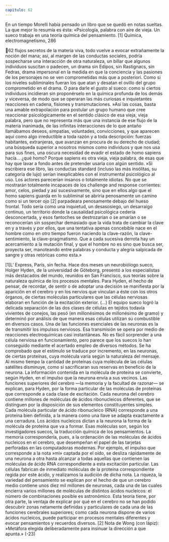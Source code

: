 ```yaml
---
capitulo: 62
---
```


En un tiempo Morelli había pensado un libro que se quedó en notas sueltas.
La que mejor lo resumía es ésta: «Psicología, palabra con aire de vieja. Un sueco
trabaja en una teoría química del pensamiento. [1] Química, electromagnetismo,
286

62
flujos secretos de la materia viva, todo vuelve a evocar extrañamente la noción
del mana; así, al margen de las conductas sociales, podría sospecharse una
interacción de otra naturaleza, un billar que algunos individuos suscitan o
padecen, un drama sin Edipos, sin Rastignacs, sin Fedras, drama impersonal en la
medida en que la conciencia y las pasiones de los personajes no se ven
comprometidas más que a posteriori. Como si los niveles subliminales fueran los
que atan y desatan el ovillo del grupo comprometido en el drama. O para darle
el gusto al sueco: como si ciertos individuos incidieran sin proponérselo en la
química profunda de los demás y viceversa, de modo que se operaran las más
curiosas e inquietantes reacciones en cadena, fisiones y transmutaciones.
»Así las cosas, basta una amable extrapolación para postular un grupo
humano que cree reaccionar psicológicamente en el sentido clásico de esa vieja,
vieja palabra, pero que no representa más que una instancia de ese flujo de la
materia inanimada, de las infinitas interacciones de lo que antaño llamábamos
deseos, simpatías, voluntades, convicciones, y que aparecen aquí como algo
irreductible a toda razón y a toda descripción: fuerzas habitantes, extranjeras,
que avanzan en procura de su derecho de ciudad; una búsqueda superior a
nosotros mismos como individuos y que nos usa para sus fines, una oscura
necesidad de evadir el estado de homo sapiens hacía... ¿qué homo? Porque
sapiens es otra vieja, vieja palabra, de esas que hay que lavar a fondo antes de
pretender usarla con algún sentido.
»Si escribiera ese libro, las conductas standard (incluso las más insólitas, su
categoría de lujo) serían inexplicables con el instrumental psicológico al uso. Los
actores parecerían insanos o totalmente idiotas. No que se mostrarán totalmente
incapaces de los challenge and response corrientes: amor, celos, piedad y así
sucesivamente, sino que en ellos algo que el homo sapiens guarda en lo
subliminal se abriría penosamente un camino como si un tercer ojo [2] parpadeara
penosamente debajo del hueso frontal. Todo sería como una inquietud, un
desasosiego, un desarraigo continuo, un territorio donde la causalidad
psicológica cedería desconcertada, y esos fantoches se destrozarían o se amarían
o se reconocerían sin sospechar demasiado que la vida trata de cambiar la clave
en y a través y por ellos, que una tentativa apenas concebible nace en el hombre
como en otro tiempo fueron naciendo la clave-razón, la clave-sentimiento, la
clave-pragmatismo. Que a cada sucesiva derrota hay un acercamiento a la
mutación final, y que el hombre no es sino que busca ser, proyecta ser,
manoteando entre palabras y conducta y alegría salpicada de sangre y otras
retóricas como esta.»

[1]L’ Express, París, sin fecha.
Hace dos meses un neurobiólogo sueco, Holger Hyden, de la universidad de Göteborg, presentó a los
especialistas más destacados del mundo, reunidos en San Francisco, sus teorías sobre la naturaleza
química de los procesos mentales. Para Hyden, el hecho de pensar, de recordar, de sentir o de adoptar
una decisión se manifiesta por la aparición en el cerebro y en los nervios que vinculan a éste con los otros
órganos, de ciertas moléculas particulares que las células nerviosas elaboran en función de la excitación
exterior. (...) El equipo sueco logró la delicada separación de las dos clases de células en tejidos todavía
vivientes de conejos, las pesó (en millonésimos de millonésimo de gramo) y determinó por análisis de
que manera esas células utilizan su combustible en diversos casos.
Una de las funciones esenciales de las neuronas es la de transmitir los impulsos nerviosos. Esa
transmisión se opera por medio de reacciones electroquímicas casi instantáneas. No es fácil sorprender a
una célula nerviosa en funcionamiento, pero parece que los suecos lo han conseguido mediante el
acertado empleo de diversos métodos.
Se ha comprobado que el estímulo se traduce por incremento, en las neuronas, de ciertas proteínas,
cuya molécula varía según la naturaleza del mensaje. Al mismo tiempo la cantidad de proteínas cuya
molécula de las células satélites disminuye, como si sacrificaran sus reservas en beneficio de la neurona.
La información contenida en la molécula de proteína se convierte, según Hyden, en el impulso que la
neurona envía a sus vecinos.
Las funciones superiores del cerebro —la memoria y la facultad de razonar— se explican, para
Hyden, por la forma particular de las moléculas de proteínas que corresponde a cada clase de excitación.
Cada neurona del cerebro contiene millones de moléculas de ácidos ribonucleicos diferentes, que se
distinguen por la disposición de sus elementos constituyentes simples. Cada molécula particular de ácido
ribonucleico (RNA) corresponde a una proteína bien definida, a la manera como una llave se adapta
exactamente a una cerradura. Los ácidos nucleicos dictan a la neurona la forma de la molécula de
proteína que va a formar. Esas moléculas son, según los investigadores suecos, la traducción química de
los pensamientos.
La memoria correspondería, pues, a la ordenación de las moléculas de ácidos nucleicos en el cerebro,
que desempeñan el papel de las tarjetas perforadas en las computadoras modernas. Por ejemplo, el
impulso que corresponde a la nota »mi» captada por el oído, se desliza rápidamente de una neurona a
otra hasta alcanzar a todas aquellas que contienen las moléculas de ácido RNA correspondiente a esta
excitación particular. Las células fabrican de inmediato moléculas de la proteína correspondiente regida
por este ácido, y realizamos la audición de dicha nota.
La riqueza, la variedad del pensamiento se explican por el hecho de que un cerebro medio contiene
unos diez mil millones de neuronas, cada una de las cuales encierra varios millones de moléculas de
distintos ácidos nucleicos: el número de combinaciones posible es astronómico. Esta teoría tiene, por otra
parte, la ventaja de explicar por qué en el cerebro no se han podido descubrir zonas netamente definidas
y particulares de cada una de las funciones cerebrales superiores; como cada neurona dispone de varios
ácidos nucleicos, puede participar en procesos mentales diferentes y evocar pensamientos y recuerdos
diversos.
[2] Nota de Wong (con lápiz): »Metáfora elegida deliberadamente para insinuar la dirección a que
apunta.»
(-23)
